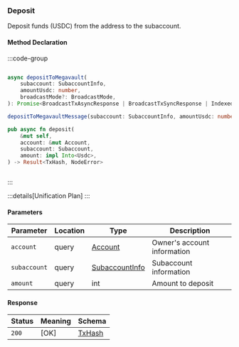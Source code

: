 ### Deposit

Deposit funds (USDC) from the address to the subaccount.

#### Method Declaration

:::code-group

```python [Python]

```

```typescript [TypeScript]
async depositToMegavault(
    subaccount: SubaccountInfo,
    amountUsdc: number,
    broadcastMode?: BroadcastMode,
): Promise<BroadcastTxAsyncResponse | BroadcastTxSyncResponse | IndexedTx>

depositToMegavaultMessage(subaccount: SubaccountInfo, amountUsdc: number): EncodeObject
```

```rust [Rust]
pub async fn deposit(
    &mut self,
    account: &mut Account,
    subaccount: Subaccount,
    amount: impl Into<Usdc>,
) -> Result<TxHash, NodeError>
```

```url [API]
```

:::

:::details[Unification Plan]
:::

#### Parameters

| Parameter           | Location | Type               | Description                                         |
| ------------------- | -------- | ------------------ | --------------------------------------------------- |
| `account`           | query    | [Account]          | Owner's account information                         |
| `subaccount`        | query    | [SubaccountInfo]   | Subaccount information                              |
| `amount`            | query    | int                | Amount to deposit                                   |

#### Response

| Status | Meaning     | Schema     |
| ------ | ----------- | ---------- |
| `200`  | [OK]        | [TxHash]   |

[Account]: /types/account
[SubaccountInfo]: /types/subaccount_info
[TxHash]: /types/tx_hash
